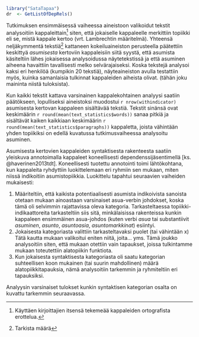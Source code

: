 
```r

library("SataTapaa")
dr  <- GetListOfDepRels()

```


Tutkimuksen ensimmäisessä vaiheessa aineistoon valikoidut tekstit analysoitiin
kappaleittain[^alkup_kpl] siten, että jokaiselle kappaleelle merkittiin
topiikki eli se, mistä kappale kertoo (vrt. Lambrechtin määritelmä). Yhteensä
neljäkymmentä tekstiä[^tarkm] kattaneen kokeiluaineiston perusteella päätettiin
keskittyä *asumisesta* kertoviin kappaleisiin siitä syystä, että asumista
käsiteltiin lähes jokaisessa analysoidussa näytetekstissä ja että asuminen
aiheena havaittiin tavallisesti melko selvärajaiseksi. Koska tekstejä analysoi
kaksi eri henkilöä (kumpikin 20 tekstiä), näyteaineiston avulla testattiin
myös, kuinka samanlaisia tulkinnat kappaleiden aiheista olivat. (tähän joku
maininta niistä tuloksista).

[^alkup_kpl]: Käyttäen kirjoittajien itsensä tekemeää  kappaleiden ortografista
erottelua.
[^tarkm]: Tarkista määrä

Kun kaikki tekstit kattava varsinainen kappalekohtainen analyysi saatiin
päätökseen, lopulliseksi aineistoksi muodostui  `r nrow(withindicator)`
asumisesta kertovan kappaleen sisältävää tekstiä. Tekstit sinänsä ovat
keskimäärin `r round(mean(text_statistics$words))` sanaa pitkiä ja sisältävät
kaiken kaikkiaan keskimäärin `r round(mean(text_statistics$paragraphs))`
kappaletta, joista vähintään yhden topiikiksi on edellä kuvatussa
tutkimusvaiheessa analysoitu asuminen. 

Asumisesta kertovien kappaleiden syntaktisesta rakenteesta saatiin yleiskuva
annotoimalla kappaleet koneellisesti dependenssijäsentimellä [ks.
@haverinen2013tdt]. Koneellisesti tuotettu annotointi toimi lähtökohtana, kun
kappaleita ryhdyttiin luokittelemaan eri ryhmiin sen mukaan, miten niissä
indikoitiin asumistopiikkia. Luokittelu tapahtui seuraavien vaiheiden mukaisesti:

1. Määriteltiin, että kaikista potentiaalisesti asumista indikoivista sanoista
   otetaan mukaan ainoastaan varsinaiset asua-verbin johdokset, koska tämä oli
   selvimmin rajattavissa oleva kategoria. Tarkasteltaessa
   topiikki-indikaattoreita tarkasteltiin siis sitä, minkälaisissa rakenteissa
   kunkin kappaleen ensimmäinen asua-johdos (kuten verbi *asua* tai substantiivit
   *asuminen*, *asunto*, *asuntoasia*, *asuntomarkkinat*) esiintyi. 
2. Jokaisesta kategoriasta valittiin tarkasteltavaksi puolet (tai vähintään x)
   Tätä kautta mukaan valikoitui eniten niitä, joita... yms.
   Tämä joukko analysoitiin siten, että mukaan otettiin vain tapaukset, joissa
   tulkintamme mukaan toteutettiin alatopiikin funktiota.
3. Kun jokaisesta syntaktisesta kategoriasta oli saatu kategorian suhteellisen
   koon mukainen (tai suurin mahdollinen) määrä alatopiikkitapauksia, nämä
   analysoitiin tarkemmin ja ryhmiteltiin eri tapauksiksi.


Analyysin varsinaiset tulokset kunkin syntaktisen kategorian osalta on kuvattu
tarkemmin seuraavassa.
